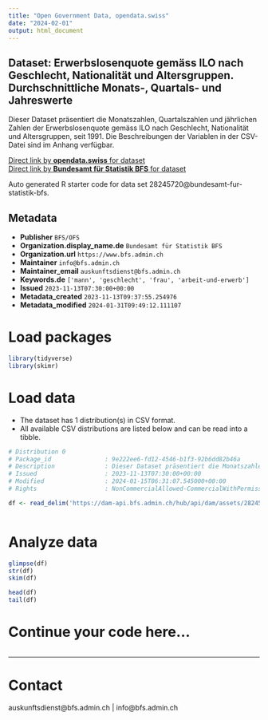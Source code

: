 ```yaml
---
title: "Open Government Data, opendata.swiss"
date: "2024-02-01"
output: html_document
---
```


## Dataset: Erwerbslosenquote gemäss ILO nach Geschlecht, Nationalität und Altersgruppen. Durchschnittliche Monats-, Quartals- und Jahreswerte

Dieser Dataset präsentiert die Monatszahlen, Quartalszahlen und jährlichen Zahlen der Erwerbslosenquote gemäss ILO nach Geschlecht, Nationalität und Altersgruppen, seit 1991. Die Beschreibungen der Variablen in der CSV-Datei sind im Anhang verfügbar.

[Direct link by **opendata.swiss** for dataset](https://opendata.swiss/de/dataset/erwerbslosenquote-gemass-ilo-nach-geschlecht-nationalitat-und-altersgruppen-durchschnittliche-m)<br>
[Direct link by **Bundesamt für Statistik BFS** for dataset](https://www.bfs.admin.ch/asset/de/ts-x-03.03.01.03a)

Auto generated R starter code for data set 28245720@bundesamt-fur-statistik-bfs.

## Metadata

- **Publisher** `BFS/OFS`
- **Organization.display_name.de** `Bundesamt für Statistik BFS`
- **Organization.url** `https://www.bfs.admin.ch`
- **Maintainer** `info@bfs.admin.ch`
- **Maintainer_email** `auskunftsdienst@bfs.admin.ch`
- **Keywords.de** `['mann', 'geschlecht', 'frau', 'arbeit-und-erwerb']`
- **Issued** `2023-11-13T07:30:00+00:00`
- **Metadata_created** `2023-11-13T09:37:55.254976`
- **Metadata_modified** `2024-01-31T09:49:12.111107`


# Load packages

```r

library(tidyverse)
library(skimr)

```

# Load data

-   The dataset has 1 distribution(s) in CSV format.
-   All available CSV distributions are listed below and can be read into a tibble.

```r

# Distribution 0
# Package_id               : 9e222ee6-fd12-4546-b1f3-92b6dd82b46a
# Description              : Dieser Dataset präsentiert die Monatszahlen, Quartalszahlen und jährlichen Zahlen der Erwerbslosenquote gemäss ILO nach Geschlecht, Nationalität und Altersgruppen, seit 1991. Die Beschreibungen der Variablen in der CSV-Datei sind im Anhang verfügbar.
# Issued                   : 2023-11-13T07:30:00+00:00
# Modified                 : 2024-01-15T06:31:07.545000+00:00
# Rights                   : NonCommercialAllowed-CommercialWithPermission-ReferenceRequired

df <- read_delim('https://dam-api.bfs.admin.ch/hub/api/dam/assets/28245736/master')



```

# Analyze data

```r

glimpse(df)
str(df)
skim(df)

head(df)
tail(df)

```

# Continue your code here...

```r

```

------------------------------------------------------------------------

# Contact

auskunftsdienst@bfs.admin.ch | info@bfs.admin.ch
